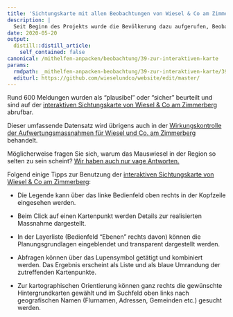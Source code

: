 ```yaml
---
title: 'Sichtungskarte mit allen Beobachtungen von Wiesel & Co am Zimmerberg'
description: |
  Seit Beginn des Projekts wurde die Bevölkerung dazu aufgerufen, Beobachtungen von Kleinraubtieren zu melden. Meldungen wurden via das projekteigene Webtool, ein Faltblatt sowie per Mail oder auch mündlich aufgenommen. Die Beobachtungsmeldungen wurden in der Folge verifiziert und auf der Webkarte veröffentlicht. 
date: 2020-05-20
output:
  distill::distill_article:
    self_contained: false
canonical: /mithelfen-anpacken/beobachtung/39-zur-interaktiven-karte
params:
  rmdpath: _mithelfen-anpacken-beobachtung/39-zur-interaktiven-karte/39-zur-interaktiven-karte.Rmd
  editurl: https://github.com/wieselundco/website/edit/master/
---
```


Rund 600 Meldungen wurden als “plausibel” oder “sicher” beurteilt und sind auf der <a href="http://gis.lsfm.zhaw.ch/portal/apps/webappviewer/index.html?id=ab36b8f1202244b7bdcc860e06be2270" target="_blank">interaktiven Sichtungskarte von Wiesel & Co am Zimmerberg</a> abrufbar.

Dieser umfassende Datensatz wird übrigens auch in der <a href="https://forschung.wieselundco.ch/erfolgskontrolle" target="_blank">Wirkungskontrolle der Aufwertungsmassnahmen für Wiesel und Co. am Zimmerberg</a> behandelt. 

Möglicherweise fragen Sie sich, warum das Mauswiesel in der Region so selten zu sein scheint?  [Wir haben auch nur vage Antworten.](21-Plakat.Mauswiesel.Erfassung_2021.pdf)

Folgend einige Tipps zur Benutzung der <a href="http://gis.lsfm.zhaw.ch/portal/apps/webappviewer/index.html?id=ab36b8f1202244b7bdcc860e06be2270" target="_blank">interaktiven Sichtungskarte von Wiesel & Co am Zimmerberg</a>:

- Die Legende kann über das linke Bedienfeld oben rechts in der Kopfzeile eingesehen werden.

- Beim Click auf einen Kartenpunkt werden Details zur realisierten Massnahme dargestellt.

- In der Layerliste (Bedienfeld "Ebenen" rechts davon) können die Planungsgrundlagen eingeblendet und transparent dargestellt werden.

- Abfragen können über das Lupensymbol getätigt und kombiniert werden. Das Ergebnis erscheint als Liste und als blaue Umrandung der zutreffenden Kartenpunkte.

- Zur kartographischen Orientierung können ganz rechts die gewünschte Hintergrundkarten gewählt und im Suchfeld oben links nach geografischen Namen (Flurnamen, Adressen, Gemeinden etc.) gesucht werden.




<!--http://wieselundco.ch/mithelfen-anpacken/beobachtung/39-zur-interaktiven-karte-->
